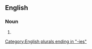 ==English==

===Noun===
{{head|en|noun form}}

# {{plural of|xylography|lang=en}}

[[Category:English plurals ending in "-ies"]]